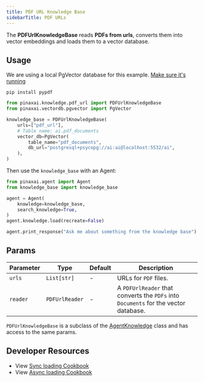 ```yaml
---
title: PDF URL Knowledge Base
sidebarTitle: PDF URLs
---
```


The **PDFUrlKnowledgeBase** reads **PDFs from urls**, converts them into vector embeddings and loads them to a vector database.

## Usage

<Note>

We are using a local PgVector database for this example. [Make sure it's running](https://docs.pinax.tech/vectordb/pgvector)

</Note>

```shell
pip install pypdf
```

```python knowledge_base.py
from pinaxai.knowledge.pdf_url import PDFUrlKnowledgeBase
from pinaxai.vectordb.pgvector import PgVector

knowledge_base = PDFUrlKnowledgeBase(
    urls=["pdf_url"],
    # Table name: ai.pdf_documents
    vector_db=PgVector(
        table_name="pdf_documents",
        db_url="postgresql+psycopg://ai:ai@localhost:5532/ai",
    ),
)
```

Then use the `knowledge_base` with an Agent:

```python agent.py
from pinaxai.agent import Agent
from knowledge_base import knowledge_base

agent = Agent(
    knowledge=knowledge_base,
    search_knowledge=True,
)
agent.knowledge.load(recreate=False)

agent.print_response("Ask me about something from the knowledge base")
```

## Params

| Parameter | Type           | Default | Description                                                                         |
| --------- | -------------- | ------- | ----------------------------------------------------------------------------------- |
| `urls`    | `List[str]`    | -       | URLs for `PDF` files.                                                               |
| `reader`  | `PDFUrlReader` | -       | A `PDFUrlReader` that converts the `PDFs` into `Documents` for the vector database. |

`PDFUrlKnowledgeBase` is a subclass of the [AgentKnowledge](/reference/knowledge/base) class and has access to the same params.

## Developer Resources

- View [Sync loading Cookbook](https://github.com/Pinax-Labs/pinaxai/blob/main/cookbook/agent_concepts/knowledge/pdf_url_kb.py)
- View [Async loading Cookbook](https://github.com/Pinax-Labs/pinaxai/blob/main/cookbook/agent_concepts/knowledge/pdf_url_kb_async.py)

